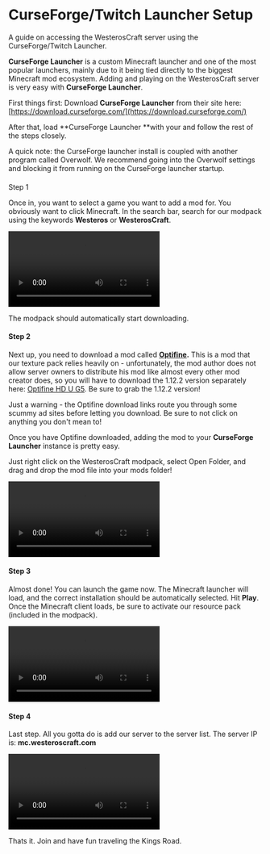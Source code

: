 # CurseForge/Twitch Launcher Setup

A guide on accessing the WesterosCraft server using the CurseForge/Twitch Launcher.


**CurseForge Launcher** is a custom Minecraft launcher and one of the most popular launchers, mainly due to it being tied directly to the biggest Minecraft mod ecosystem. Adding and playing on the WesterosCraft server is very easy with **CurseForge Launcher**.

First things first: Download **CurseForge Launcher** from their site here: [https://download.curseforge.com/](https://download.curseforge.com/)

After that, load **CurseForge Launcher **with your and follow the rest of the steps closely.

<Callout>
  A quick note: the CurseForge launcher install is coupled with another program called Overwolf. We
  recommend going into the Overwolf settings and blocking it from running on the CurseForge launcher
  startup.
</Callout>

####

Step 1

Once in, you want to select a game you want to add a mod for. You obviously want to click Minecraft. In the search bar, search for our modpack using the keywords **Westeros** or **WesterosCraft**.

<video controls autoplay>
  <source
    src="https://cdn.sanity.io/files/1as7cn02/production/369843c8038ea09073401cdc6b26b7e2c074c9e0.mp4"
    type="video/mp4"
  />
</video>

The modpack should automatically start downloading.

#### Step 2

Next up, you need to download a mod called **[Optifine](https://optifine.net/home).** This is a mod that our texture pack relies heavily on - unfortunately, the mod author does not allow server owners to distribute his mod like almost every other mod creator does, so you will have to download the 1.12.2 version separately here: [Optifine HD U G5](http://adfoc.us/serve/sitelinks/?id=475250&url=http://optifine.net/adloadx?f=OptiFine_1.12.2_HD_U_G5.jar&x=b647). Be sure to grab the 1.12.2 version!

<Callout>
  Just a warning - the Optifine download links route you through some scummy ad sites before letting
  you download. Be sure to not click on anything you don't mean to!
</Callout>

Once you have Optifine downloaded, adding the mod to your **CurseForge Launcher** instance is pretty easy.

Just right click on the WesterosCraft modpack, select Open Folder, and drag and drop the mod file into your mods folder!

<video controls autoplay>
  <source
    src="https://cdn.sanity.io/files/1as7cn02/production/a43ed0217a9a10d0285f6d42f8b002b6790ee0fa.mp4"
    type="video/mp4"
  />
</video>

#### Step 3

Almost done! You can launch the game now. The Minecraft launcher will load, and the correct installation should be automatically selected. Hit **Play**. Once the Minecraft client loads, be sure to activate our resource pack (included in the modpack).

<video controls autoplay>
  <source
    src="https://cdn.sanity.io/files/1as7cn02/production/68176d5e6108b2601de192439791138c67a7781a.mp4"
    type="video/mp4"
  />
</video>

#### Step 4

Last step. All you gotta do is add our server to the server list. The server IP is: **mc.westeroscraft.com**

<video controls autoplay>
  <source
    src="https://cdn.sanity.io/files/1as7cn02/production/d378807b16c8626386cee16a8b179c46185e54af.mp4"
    type="video/mp4"
  />
</video>

Thats it. Join and have fun traveling the Kings Road.
